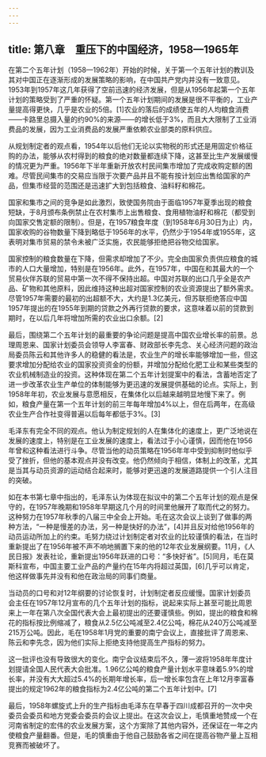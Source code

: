 ```yaml
---
---
---
```

title: 第八章　重压下的中国经济，1958—1965年
---



在第二个五年计划（1958—1962年）开始的时候，关于第一个五年计划的教训及其对中国正在逐渐形成的发展策略的影响，在中国共产党内并没有一致意见。1953年到1957年这几年获得了空前迅速的经济发展，但是从1956年起第一个五年计划的策略受到了严重的怀疑。第一个五年计划期间的发展是很不平衡的，工业产量提高得更快，几乎是农业的5倍。[1]农业的落后的成绩使五年的人均粮食消费——卡路里总摄入量的约90%的来源——的增长低于3%，而且大大限制了工业消费品的发展，因为工业消费品的发展严重依赖农业部类的原料供应。

从规划制定者的观点看，1954年以后他们无论以实物税的形式还是用固定价格征购的办法，能够从农村得到的粮食的绝对数量都连续下降，这甚至比生产发展缓慢的情况更为严重。1956年下半年重新开放农村民间集市增加了完成收购定额的困难。尽管民间集市的交易应当限于次要产品并且不能有按计划应出售给国家的产品，但集市经营的范围还是迅速扩大到包括粮食、油料籽和棉花。

国家和集市之间的竞争是如此激烈，致使国务院由于面临1957年夏季出现的粮食短缺，于8月颁布条例禁止在农村集市上出售粮食、食用植物油籽和棉花（都受到向国家交售定额的限制）。但是，在1957粮食年度（到1958年6月30日为止）内，国家收购的谷物数量下降到略低于1956年的水平，仍然少于1954年或1955年，这表明对集市贸易的禁令未被广泛实施，农民能够拒绝把谷物交给国家。

国家控制的粮食数量在下降，但需求却增加了不少。完全由国家负责供应粮食的城市的人口大量增加，特别是在1956年。此外，在1957年，中国在和其最大的一个贸易伙伴苏联的贸易中第一次不得不保持出超。中国对苏联的出口几乎全是农产品、矿物和其他原料，因此维持这种出超对国家控制的农业资源提出了额外需求。尽管1957年需要的最初的出超额不大，大约是1.3亿美元，但苏联拒绝答应中国1957年提出的在1955年到期的贷款之外再行贷款的要求，这意味着以前的贷款到期时，在以后几年将增加所需的农业出口余额。[2]

最后，围绕第二个五年计划的最重要的争论问题是提高中国农业增长率的前景。总理周恩来、国家计划委员会领导人李富春、财政部长李先念、关心经济问题的政治局委员陈云和其他许多人的稳健的看法是，农业生产的增长率能够增加一些，但这要求增加分配给农业的国家投资资金的份额，并增加分配给化肥工业和某些类型的农业机械制造业的投资。这种体现在第二个五年计划提案中的看法，含蓄地否定了进一步改革农业生产单位的体制能够为更迅速的发展提供基础的论点。实际上，到1958年年初，农业发展与意愿相反，在集体化以后越来越明显地慢下来了。例如，粮食产量在第一个五年计划的前三年每年增加4%以上，但在后两年，在高级农业生产合作社变得普遍以后每年都低于3%。[3]

毛泽东有完全不同的观点。他认为制定规划的人在集体化的速度上，更广泛地说在发展的速度上，特别是在工业发展的速度上，看法过于小心谨慎，因而他在1956年曾和这种看法进行斗争。尽管当他的动员策略在1956年年中受到抑制时他似乎受了挫折，但他的基本观点并没有改变。他仍然倾向于相信，体制上的改革，尤其是当其与动员资源的运动结合起来时，能够对更迅速的发展道路提供一个引人注目的突破。

如在本书第七章中指出的，毛泽东认为体现在拟议中的第二个五年计划的观点是保守的，在1957年晚期和1958年早期这几个月的时间里他展开了取而代之的努力。这种努力在1957年秋季的八届三中全会上开始。毛在这次会议上谈到了做事的两种方法，“一种是慢差的办法，另一种是快好的办法”，[4]并且反对给他1956年的动员运动所加上的约束。毛努力绕过计划制定者对农业的比较谨慎的看法，在当时重新提出了在1956年被不声不响地搁置下来的他的12年农业发展纲要。11月，《人民日报》发表社论，重新提出1956年跃进的口号：“多快好省”。[5]同月，毛在莫斯科宣布，中国主要工业产品的产量约在15年内将超过英国，[6]几乎可以肯定，他这样做事先并没有和他在政治局的同事们商量。

当动员的口号和对12年纲要的讨论恢复时，计划制定者反应缓慢。国家计划委员会主任在1957年12月宣布的几个五年计划的指标，说起来实际上甚至可能比周恩来上一年在第八次全国代表大会上最初提出的还要谨慎些。例如，提出的粮食和棉花的指标按比例缩减了，粮食从2.5亿公吨减至2.4亿公吨，棉花从240万公吨减至215万公吨。因此，毛在1958年1月党的重要的南宁会议上，直接批评了周恩来、陈云和李先念，因为他们实际上拒绝支持他提高生产指标的努力。

这一批评也没有导致很大的变化。南宁会议结束后不久，薄一波将1958年年度计划提请全国人民代表大会批准。1.96亿公吨的粮食产量计划水平意味着5.9%的增长率，并没有大大超过5.4%的长期年增长率，后一增长率包含在上年12月李富春提出的规定1962年的粮食指标为2.4亿公吨的第二个五年计划中。[7]

最后，1958年螺旋式上升的生产指标由毛泽东在早春于四川成都召开的一次中央委员会委员和地方党委会委员的会议上提出。在这次会议上，毛慎重地赞成一个在河南省制定的宏伟的农业发展方案，这个方案除了其他内容外，还保证在一年之内使粮食产量翻番。但是，毛的慎重由于他自己鼓励各省之间在提高谷物产量上互相竞赛而被破坏了。